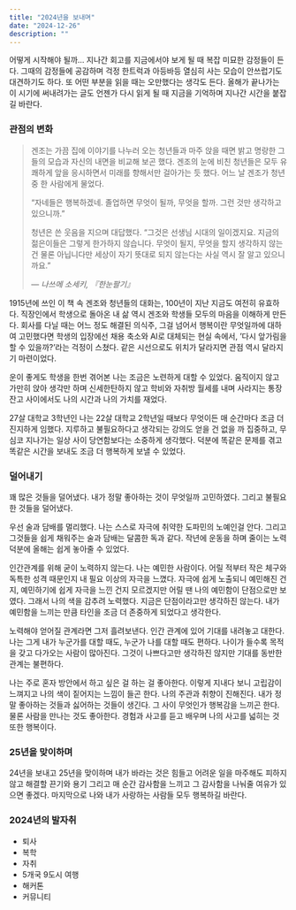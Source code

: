 ```yaml
---
title: "2024년을 보내며"
date: "2024-12-26"
description: ""
---
```

어떻게 시작해야 될까… 지나간 회고를 지금에서야 보게 될 때 복잡 미묘한 감정들이 든다. 그때의 감정들에 공감하며 걱정 한트럭과 아등바등 열심히 사는 모습이 안쓰럽기도 대견하기도 하다. 또 어떤 부분을 읽을 때는 오만했다는 생각도 든다. 올해가 끝나가는 이 시기에 써내려가는 글도 언젠가 다시 읽게 될 때 지금을 기억하며 지나간 시간을 붙잡길 바란다.

### 관점의 변화

> 겐조는 가끔 집에 이야기를 나누러 오는 청년들과 마주 앉을 때면 밝고 명랑한 그들의 모습과 자신의 내면을 비교해 보곤 했다. 겐조의 눈에 비친 청년들은 모두 유쾌하게 앞을 응시하면서 미래를 향해서만 걸아가는 듯 했다. 어느 날 겐조가 청년 중 한 사람에게 물었다.
>
> “자네들은 행복하겠네. 졸업하면 무엇이 될까, 무엇을 할까. 그런 것만 생각하고 있으니까.”
>
> 청년은 쓴 웃음을 지으며 대답했다. “그것은 선생님 시대의 일이겠지요. 지금의 젊은이들은 그렇게 한가하지 않습니다. 무엇이 될지, 무엇을 할지 생각하지 않는건 물론 아닙니다만 세상이 자기 뜻대로 되지 않는다는 사실 역시 잘 알고 있으니까요.”
>
> — *나쓰메 소세키, 『한눈팔기』*

1915년에 쓰인 이 책 속 겐조와 청년들의 대화는, 100년이 지난 지금도 여전히 유효하다. 직장인에서 학생으로 돌아온 내 삶 역시 겐조와 학생들 모두의 마음을 이해하게 만든다. 회사를 다닐 때는 어느 정도 해결된 의식주, 그걸 넘어서 행복이란 무엇일까에 대하여 고민했다면 학생의 입장에선 채용 축소와 AI로 대체되는 현실 속에서, ’다시 앞가림을 할 수 있을까?’라는 걱정이 스쳤다. 같은 시선으로도 위치가 달라지면 관점 역시 달라지기 마련이었다.

운이 좋게도 학생을 한번 겪어본 나는 조금은 노련하게 대할 수 있었다. 움직이지 않고 가만히 앉아 생각만 하며 신세한탄하지 않고 학비와 자취방 월세를 내며 사라지는 통장 잔고 사이에서도 나의 시간과 나의 가치를 재었다. 

27살 대학교 3학년인 나는 22살 대학교 2학년일 때보다 무엇이든 매 순간마다 조금 더 진지하게 임했다. 지루하고 불필요하다고 생각되는 강의도 얻을 건 없을 까 집중하고, 무심코 지나가는 일상 사이 당연함보다는 소중하게 생각했다. 덕분에 똑같은 문제를 겪고 똑같은 시간을 보내도 조금 더 행복하게 보낼 수 있었다.

### 덜어내기

꽤 많은 것들을 덜어냈다. 내가 정말 좋아하는 것이 무엇일까 고민하였다. 그리고 불필요한 것들을 덜어냈다.

우선 술과 담배를 멀리했다. 나는 스스로 자극에 취약한 도파민의 노예인걸 안다. 그리고 그것들을 쉽게 채워주는 술과 담배는 달콤한 독과 같다. 작년에 운동을 하며 줄이는 노력 덕분에 올해는 쉽게 놓아줄 수 있었다.

인간관계를 위해 굳이 노력하지 않는다. 나는 예민한 사람이다. 어릴 적부터 작은 체구와 독특한 성격 때문인지 내 필요 이상의 자극을 느꼈다. 자극에 쉽게 노출되니 예민해진 건지, 예민하기에 쉽게 자극을 느낀 건지 모르겠지만 어릴 땐 나의 예민함이 단점으로만 보였다. 그래서 나의 색을 감추려 노력했다. 지금은 단점이라고만 생각하진 않는다. 내가 예민함을 느끼는 만큼 타인을 조금 더 존중하게 되었다고 생각한다.

노력해야 얻어질 관계라면 그저 흘려보낸다. 인간 관계에 있어 기대를 내려놓고 대한다.  나는 그게 내가 누군가를 대할 때도, 누군가 나를 대할 때도 편하다. 나이가 들수록 목적을 갖고 다가오는 사람이 많아진다. 그것이 나쁘다고만 생각하진 않지만 기대를 동반한 관계는 불편하다. 

나는 주로 혼자 방안에서 하고 싶은 걸 하는 걸 좋아한다. 이렇게 지내다 보니 고립감이 느껴지고 나의 색이 짙어지는 느낌이 들곤 한다. 나의 주관과 취향이 진해진다. 내가 정말 좋아하는 것들과 싫어하는 것들이 생긴다. 그 사이 무엇인가 행복감을 느끼곤 한다. 물론 사람을 만나는 것도 좋아한다. 경험과 사고를 듣고 배우며 나의 사고를 넓히는 것 또한 행복이다. 

### 25년을 맞이하며
24년을 보내고 25년을 맞이하며 내가 바라는 것은 힘들고 어려운 일을 마주해도 피하지 않고 해결할 끈기와 용기 그리고 매 순간 감사함을 느끼고 그 감사함을 나눠줄 여유가 있으면 좋겠다. 마지막으로 나와 내가 사랑하는 사람들 모두 행복하길 바란다.

### 2024년의 발자취

- 퇴사
- 복학
- 자취
- 5개국 9도시 여행
- 해커톤
- 커뮤니티